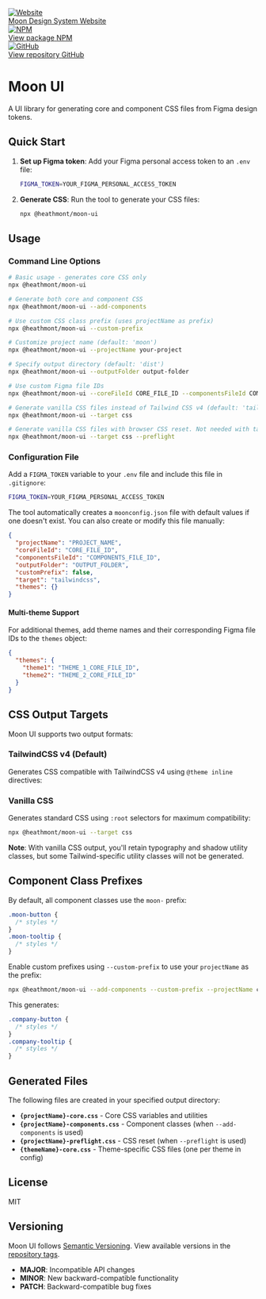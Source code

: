 
<Meta title="Getting started" />

<div class="sb-unstyled flex flex-col sm:flex-row gap-12 mb-40">
  <a
    href="https://beta.moon.io/"
    target="_blank"
    class="overflow-hidden flex items-center border border-primary rounded-200 h-48"
  >
    <div class="flex items-center justify-center h-full aspect-square bg-tertiary">
      <img src="/logo.png" alt="Website" class="w-40" />
    </div>
    <div class="flex flex-col px-8">
      <span class="text-md font-medium">Moon Design System</span>
      <span class="text-sm text-secondary">Website</span>
    </div>
  </a>
  <a
    href="https://www.npmjs.com/package/@heathmont/moon-ui"
    target="_blank"
    class="overflow-hidden flex items-center border border-primary rounded-200 h-48"
  >
    <div class="flex items-center justify-center h-full aspect-square bg-tertiary">
      <img src="/npm.png" alt="NPM" class="w-40" />
    </div>
    <div class="flex flex-col px-8">
      <span class="text-md font-medium">View package</span>
      <span class="text-sm text-secondary">NPM</span>
    </div>
  </a>
  <a
    href="https://github.com/coingaming/moon-ui"
    target="_blank"
    class="overflow-hidden flex items-center border border-primary rounded-200 h-48"
  >
    <div class="flex items-center justify-center h-full aspect-square bg-tertiary">
      <img src="/github.png" alt="GitHub" class="w-40" />
    </div>
    <div class="flex flex-col px-8">
      <span class="text-md font-medium">View repository</span>
      <span class="text-sm text-secondary">GitHub</span>
    </div>
  </a>
</div>

# Moon UI <Version />

A UI library for generating core and component CSS files from Figma design tokens.

## Quick Start

1. **Set up Figma token**: Add your Figma personal access token to an `.env` file:

   ```bash
   FIGMA_TOKEN=YOUR_FIGMA_PERSONAL_ACCESS_TOKEN
   ```

2. **Generate CSS**: Run the tool to generate your CSS files:
   ```bash
   npx @heathmont/moon-ui
   ```

## Usage

### Command Line Options

```bash
# Basic usage - generates core CSS only
npx @heathmont/moon-ui

# Generate both core and component CSS
npx @heathmont/moon-ui --add-components

# Use custom CSS class prefix (uses projectName as prefix)
npx @heathmont/moon-ui --custom-prefix

# Customize project name (default: 'moon')
npx @heathmont/moon-ui --projectName your-project

# Specify output directory (default: 'dist')
npx @heathmont/moon-ui --outputFolder output-folder

# Use custom Figma file IDs
npx @heathmont/moon-ui --coreFileId CORE_FILE_ID --componentsFileId COMPONENTS_FILE_ID

# Generate vanilla CSS files instead of Tailwind CSS v4 (default: 'tailwindcss')
npx @heathmont/moon-ui --target css

# Generate vanilla CSS files with browser CSS reset. Not needed with tailwindcss target
npx @heathmont/moon-ui --target css --preflight
```

### Configuration File

Add a `FIGMA_TOKEN` variable to your `.env` file and include this file in `.gitignore`:

```bash
FIGMA_TOKEN=YOUR_FIGMA_PERSONAL_ACCESS_TOKEN
```

The tool automatically creates a `moonconfig.json` file with default values if one doesn't exist. You can also create or modify this file manually:

```json
{
  "projectName": "PROJECT_NAME",
  "coreFileId": "CORE_FILE_ID",
  "componentsFileId": "COMPONENTS_FILE_ID",
  "outputFolder": "OUTPUT_FOLDER",
  "customPrefix": false,
  "target": "tailwindcss",
  "themes": {}
}
```

#### Multi-theme Support

For additional themes, add theme names and their corresponding Figma file IDs to the `themes` object:

```json
{
  "themes": {
    "theme1": "THEME_1_CORE_FILE_ID",
    "theme2": "THEME_2_CORE_FILE_ID"
  }
}
```

## CSS Output Targets

Moon UI supports two output formats:

### TailwindCSS v4 (Default)

Generates CSS compatible with TailwindCSS v4 using `@theme inline` directives:

### Vanilla CSS

Generates standard CSS using `:root` selectors for maximum compatibility:

```bash
npx @heathmont/moon-ui --target css
```

**Note**: With vanilla CSS output, you'll retain typography and shadow utility classes, but some Tailwind-specific utility classes will not be generated.

## Component Class Prefixes

By default, all component classes use the `moon-` prefix:

```css
.moon-button {
  /* styles */
}
.moon-tooltip {
  /* styles */
}
```

Enable custom prefixes using `--custom-prefix` to use your `projectName` as the prefix:

```bash
npx @heathmont/moon-ui --add-components --custom-prefix --projectName company
```

This generates:

```css
.company-button {
  /* styles */
}
.company-tooltip {
  /* styles */
}
```

## Generated Files

The following files are created in your specified output directory:

- **`{projectName}-core.css`** - Core CSS variables and utilities
- **`{projectName}-components.css`** - Component classes (when `--add-components` is used)
- **`{projectName}-preflight.css`** - CSS reset (when `--preflight` is used)
- **`{themeName}-core.css`** - Theme-specific CSS files (one per theme in config)

## License

MIT

## Versioning

Moon UI follows [Semantic Versioning](https://semver.org/). View available versions in the [repository tags](https://github.com/coingaming/moon-ui/tags).

- **MAJOR**: Incompatible API changes
- **MINOR**: New backward-compatible functionality
- **PATCH**: Backward-compatible bug fixes
